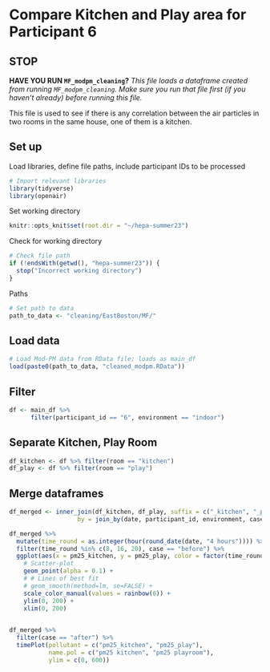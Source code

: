 # Compare Kitchen and Play area for Participant 6

## STOP

**HAVE YOU RUN `MF_modpm_cleaning`?**
*This file loads a dataframe created from running `MF_modpm_cleaning`. Make sure you run that file first (if you haven't already) before running this file.*

This file is used to see if there is any correlation between the air particles in two rooms in the same house, one of them is a kitchen.

## Set up
Load libraries, define file paths, include participant IDs to be processed
```r
# Import relevant libraries
library(tidyverse)
library(openair)
```
Set working directory
```r
knitr::opts_knit$set(root.dir = "~/hepa-summer23")
```

Check for working directory
```r
# Check file path
if (!endsWith(getwd(), "hepa-summer23")) {
  stop("Incorrect working directory")
}
```

Paths
```r
# Set path to data
path_to_data <- "cleaning/EastBoston/MF/"
```


## Load data
```r
# Load Mod-PM data from RData file; loads as main_df
load(paste0(path_to_data, "cleaned_modpm.RData"))
```

## Filter
```r
df <- main_df %>%
      filter(participant_id == "6", environment == "indoor")
```

## Separate Kitchen, Play Room
```r
df_kitchen <- df %>% filter(room == "kitchen")
df_play <- df %>% filter(room == "play")
```

## Merge dataframes
```r
df_merged <- inner_join(df_kitchen, df_play, suffix = c("_kitchen", "_play"),
                   by = join_by(date, participant_id, environment, case))
```

```r
df_merged %>%
  mutate(time_round = as.integer(hour(round_date(date, "4 hours")))) %>%
  filter(time_round %in% c(8, 16, 20), case == "before") %>%
  ggplot(aes(x = pm25_kitchen, y = pm25_play, color = factor(time_round))) +
    # Scatter-plot
    geom_point(alpha = 0.1) +
    # # Lines of best fit
    # geom_smooth(method=lm, se=FALSE) +
    scale_color_manual(values = rainbow(6)) +
    ylim(0, 200) +
    xlim(0, 200)
  
```

```r
df_merged %>%
  filter(case == "after") %>%
  timePlot(pollutant = c("pm25_kitchen", "pm25_play"),
           name.pol = c("pm25 kitchen", "pm25 playroom"),
           ylim = c(0, 600))
```

